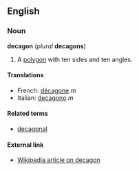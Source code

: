 ==English==
===Noun===
'''decagon''' (''plural'' '''decagons''')

#{{geometry}} A [[polygon]] with ten sides and ten angles.

====Translations====
*French: [[décagone]] ''m''
*Italian: [[decagono]] ''m''

====Related terms====
*[[decagonal]]

====External link====
*[[w:decagon|Wikipedia article on decagon]]